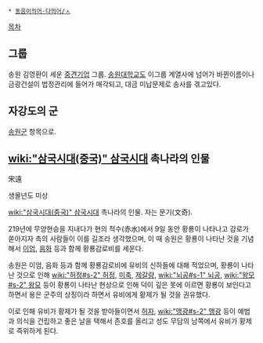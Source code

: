  * [[동음이의어·다의어/ㅅ]]

[[목차]]
== 그룹 ==
송원 김영환이 세운 [[중견기업]] 그룹. [[송원대학교]]도 이그룹 계열사에 넘어가 바뀐이름이나 금광건설이 법정관리에 들어가 매각되고, 대금 미납문제로 송사를 겪고있다.

== 자강도의 군 ==
[[송원군]] 항목으로.
== [[wiki:"삼국시대(중국)" 삼국시대]] 촉나라의 인물 ==
宋遠

생몰년도 미상

[[wiki:"삼국시대(중국)" 삼국시대]] 촉나라의 인물. 자는 문기(文奇).

219년에 무양현승을 지내다가 현의 적수(赤水)에서 9일 동안 황룡이 나타나고 감로가 쏟아지자 촉의 사람들이 이를 길조라 생각했으며, 이 때 송원은 황룡이 나타난 것을 기념해서 [[이엄]], [[음화]] 등과 함께 황룡감로비를 세운다.

송원은 이엄, 음화 등과 함께 황룡감로비에 유비의 신하들에 대해 적었으며, 황룡이 나타난 것으로 인해 [[wiki:"허정#s-2" 허정]], [[미축]], [[제갈량]], [[wiki:"뇌공#s-1" 뇌공]], [[wiki:"왕모#s-2" 왕모]] 등이 황룡이 나타난 현상으로 인해 덕이 깊은 못에 이르면 황룡이 보인다고 하면서 용은 군주의 상징이라 하면서 유비에게 황제가 될 것을 권유했다.

이로 인해 유비가 황제가 될 것을 받아들이면서 [[허자]], [[wiki:"맹광#s-2" 맹광]] 등이 예법과 의식을 건립하고 좋은 날을 택해서 존호를 올리고 성도 무담의 남쪽에서 유비가 황제로 즉위하게 된다.

